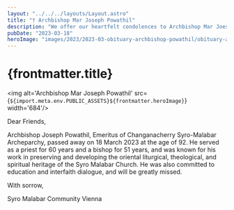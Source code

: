 ```yaml
---
layout: "../../../layouts/Layout.astro"
title: "† Archbishop Mar Joseph Powathil"
description: "We offer our heartfelt condolences to Archbishop Mar Joesph Powathil"
pubDate: "2023-03-18"
heroImage: "images/2023/2023-03-obituary-archbishop-powathil/obituary-archbishop-powathil.jpg"
---
```

# {frontmatter.title}

<img alt='Archbishop Mar Joseph Powathil' src={`${import.meta.env.PUBLIC_ASSETS}${frontmatter.heroImage}`} width='684'/>

<section>

Dear Friends,

Archbishop Joseph Powathil, Emeritus of Changanacherry Syro-Malabar Archeparchy, passed away on 18 March 2023 at the age of 92. He served as a priest for 60 years and a bishop for 51 years, and was known for his work in preserving and developing the oriental liturgical, theological, and spiritual heritage of the Syro Malabar Church. He was also committed to education and interfaith dialogue, and will be greatly missed.

With sorrow,

Syro Malabar Community Vienna

</section>
